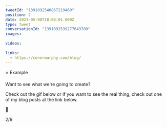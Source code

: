 ```yaml
---
tweetId: "1391092540867219460"
position: 2
date: 2021-05-08T18:08:01.000Z
type: tweet
conversationId: "1391092539277643780"
images:
  
videos:
  
links:
  - https://conermurphy.com/blog/
---
```

⭐ Example

Want to see what we're going to create?

Check out the gif below or if you want to see the real thing, check out one of my blog posts at the link below.

🔗 

2/9 
